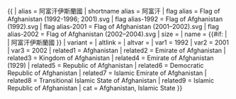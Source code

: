 {{ {{{1<noinclude>|country showdata</noinclude>}}}
| alias = 阿富汗伊斯蘭國
| shortname alias = 阿富汗
| flag alias = Flag of Afghanistan (1992-1996; 2001).svg
| flag alias-1992 = Flag of Afghanistan (1992).svg
| flag alias-2001 = Flag of Afghanistan (2001–2002).svg
| flag alias-2002 = Flag of Afghanistan (2002–2004).svg
| size = {{{size|}}}
| name = {{#if: {{{name|}}} | {{{name|}}} | 阿富汗伊斯蘭國 }}
| variant = {{{variant|}}}
| altlink = {{{altlink|}}}
| altvar = {{{altvar|}}}
<noinclude>
| var1 = 1992
| var2 = 2001
| var3 = 2002
| related1 = Afghanistan
| related2 = Emirate of Afghanistan
| related3 = Kingdom of Afghanistan
| related4 = Emirate of Afghanistan (1929)
| related5 = Republic of Afghanistan
| related6 = Democratic Republic of Afghanistan
| related7 = Islamic Emirate of Afghanistan
| related8 = Transitional Islamic State of Afghanistan
| related9 = Islamic Republic of Afghanistan
| cat      = Afghanistan, Islamic State
</noinclude>
}}